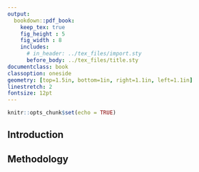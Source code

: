 ```yaml
---
output:
  bookdown::pdf_book:
    keep_tex: true
    fig_height : 5
    fig_width : 8
    includes:
      # in_header: ../tex_files/import.sty 
      before_body: ../tex_files/title.sty
documentclass: book
classoption: oneside
geometry: [top=1.5in, bottom=1in, right=1.1in, left=1.1in]
linestretch: 2
fontsize: 12pt
---
```


```r
knitr::opts_chunk$set(echo = TRUE)
```


## Introduction

## Methodology
